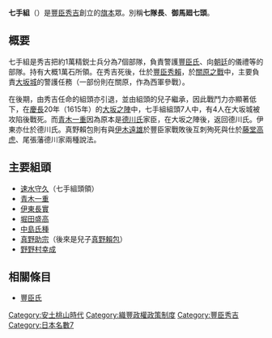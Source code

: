 {{unreferenced|time=2016-08-14T12:18:37+00:00}}
'''七手組'''（{{jp|j=七手組|hg=ななてぐみ|rm=Nanategumi|lead=yes}}）是[[豐臣秀吉|豐臣秀吉]]創立的[[旗本|旗本]]眾。別稱'''七隊長'''、'''御馬廻七頭'''。

== 概要 ==
七手組是秀吉把約1萬精鋭士兵分為7個部隊，負責警護[[豐臣氏|豐臣氏]]、向[[朝廷|朝廷]]的儀禮等的部隊。{{tsl|ja|組頭}}持有大概1萬石所領。在秀吉死後，仕於[[豐臣秀賴|豐臣秀賴]]，於[[關原之戰|關原之戰]]中，主要負責[[大坂城|大坂城]]的警護任務（一部份則在關原，作為西軍參戰）。

在後期，由秀吉任命的組頭亦引退，並由組頭的兒子繼承，因此戰鬥力亦顯著低下，在[[慶長|慶長]]20年（1615年）的[[大坂之陣|大坂之陣]]中，七手組組頭7人中，有4人在大坂城被攻陷後戰死。而[[青木一重|青木一重]]因為原本是[[德川氏|德川氏]]家臣，在大坂之陣後，返回德川氏。伊東亦仕於德川氏。真野賴包則有與[[伊木遠雄|伊木遠雄]]於豐臣家戰敗後互刺殉死與仕於[[藤堂高虎|藤堂高虎]]、尾張藩德川家兩種說法。

== 主要組頭 ==
*[[速水守久|速水守久]]（七手組頭領）
*[[青木一重|青木一重]]
*[[伊東長實|伊東長實]]
*[[堀田盛高|堀田盛高]]
*[[中島氏種|中島氏種]]
*[[真野助宗|真野助宗]]（後來是兒子[[真野賴包|真野賴包]]）
*[[野野村幸成|野野村幸成]]

== 相關條目 ==
*[[豐臣氏|豐臣氏]]

{{豐臣政權}}
[[Category:安土桃山時代|Category:安土桃山時代]]
[[Category:織豐政權政策制度|Category:織豐政權政策制度]]
[[Category:豐臣秀吉|Category:豐臣秀吉]]
[[Category:日本名數7|Category:日本名數7]]